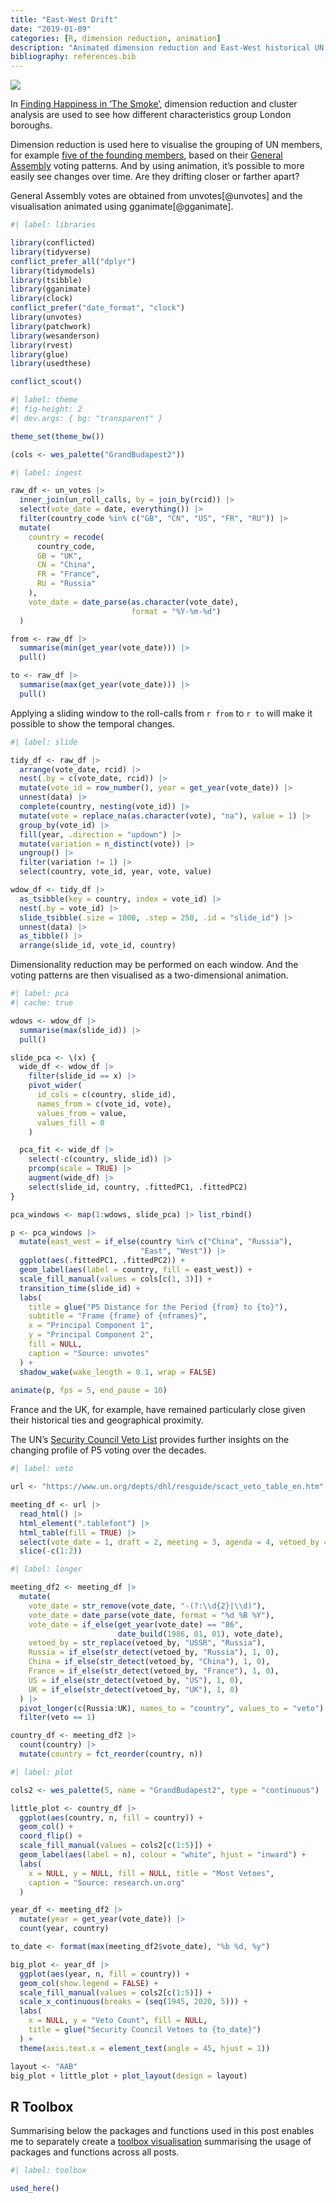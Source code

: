 ```yaml
---
title: "East-West Drift"
date: "2019-01-09"
categories: [R, dimension reduction, animation]
description: "Animated dimension reduction and East-West historical UN voting patterns"
bibliography: references.bib
---
```


![](feature.gif){fig-alt="The enlarged face of a compass with West and East breaking off and repeatedly drifting away and drifting back"}

In [Finding Happiness in 'The Smoke'](/project/happiness), dimension reduction and cluster analysis are used to see how different characteristics group London boroughs.

Dimension reduction is used here to visualise the grouping of UN members, for example [five of the founding members](https://research.un.org/en/unmembers/founders), based on their [General Assembly](http://www.un.org/en/ga/) voting patterns. And by using animation, it's possible to more easily see changes over time. Are they drifting closer or farther apart?

General Assembly votes are obtained from unvotes[@unvotes] and the visualisation animated using gganimate[@gganimate].

```r
#| label: libraries

library(conflicted)
library(tidyverse)
conflict_prefer_all("dplyr")
library(tidymodels)
library(tsibble)
library(gganimate)
library(clock)
conflict_prefer("date_format", "clock")
library(unvotes)
library(patchwork)
library(wesanderson)
library(rvest)
library(glue)
library(usedthese)

conflict_scout()
```

```r
#| label: theme
#| fig-height: 2
#| dev.args: { bg: "transparent" }

theme_set(theme_bw())

(cols <- wes_palette("GrandBudapest2"))
```

```r
#| label: ingest

raw_df <- un_votes |> 
  inner_join(un_roll_calls, by = join_by(rcid)) |> 
  select(vote_date = date, everything()) |> 
  filter(country_code %in% c("GB", "CN", "US", "FR", "RU")) |>
  mutate(
    country = recode(
      country_code,
      GB = "UK",
      CN = "China",
      FR = "France",
      RU = "Russia"
    ),
    vote_date = date_parse(as.character(vote_date), 
                           format = "%Y-%m-%d")
  )

from <- raw_df |>
  summarise(min(get_year(vote_date))) |>
  pull()

to <- raw_df |>
  summarise(max(get_year(vote_date))) |>
  pull()
```

Applying a sliding window to the roll-calls from `r from` to `r to` will make it possible to show the temporal changes.

```r
#| label: slide

tidy_df <- raw_df |>
  arrange(vote_date, rcid) |>
  nest(.by = c(vote_date, rcid)) |>
  mutate(vote_id = row_number(), year = get_year(vote_date)) |>
  unnest(data) |>
  complete(country, nesting(vote_id)) |>
  mutate(vote = replace_na(as.character(vote), "na"), value = 1) |>
  group_by(vote_id) |>
  fill(year, .direction = "updown") |>
  mutate(variation = n_distinct(vote)) |>
  ungroup() |>
  filter(variation != 1) |>
  select(country, vote_id, year, vote, value)

wdow_df <- tidy_df |>
  as_tsibble(key = country, index = vote_id) |>
  nest(.by = vote_id) |>
  slide_tsibble(.size = 1000, .step = 250, .id = "slide_id") |>
  unnest(data) |>
  as_tibble() |>
  arrange(slide_id, vote_id, country)
```

Dimensionality reduction may be performed on each window. And the voting patterns are then visualised as a two-dimensional animation.

```r
#| label: pca
#| cache: true

wdows <- wdow_df |>
  summarise(max(slide_id)) |>
  pull()

slide_pca <- \(x) {
  wide_df <- wdow_df |>
    filter(slide_id == x) |>
    pivot_wider(
      id_cols = c(country, slide_id),
      names_from = c(vote_id, vote),
      values_from = value,
      values_fill = 0
    )

  pca_fit <- wide_df |>
    select(-c(country, slide_id)) |>
    prcomp(scale = TRUE) |>
    augment(wide_df) |>
    select(slide_id, country, .fittedPC1, .fittedPC2)
}

pca_windows <- map(1:wdows, slide_pca) |> list_rbind()

p <- pca_windows |>
  mutate(east_west = if_else(country %in% c("China", "Russia"), 
                             "East", "West")) |>
  ggplot(aes(.fittedPC1, .fittedPC2)) +
  geom_label(aes(label = country, fill = east_west)) +
  scale_fill_manual(values = cols[c(1, 3)]) +
  transition_time(slide_id) +
  labs(
    title = glue("P5 Distance for the Period {from} to {to}"),
    subtitle = "Frame {frame} of {nframes}",
    x = "Principal Component 1",
    y = "Principal Component 2",
    fill = NULL,
    caption = "Source: unvotes"
  ) +
  shadow_wake(wake_length = 0.1, wrap = FALSE)
  
animate(p, fps = 5, end_pause = 10)
```

France and the UK, for example, have remained particularly close given their historical ties and geographical proximity.

The UN's [Security Council Veto List](http://research.un.org/en/docs/sc/quick/veto) provides further insights on the changing profile of P5 voting over the decades.

```r
#| label: veto

url <- "https://www.un.org/depts/dhl/resguide/scact_veto_table_en.htm"

meeting_df <- url |>
  read_html() |>
  html_element(".tablefont") |>
  html_table(fill = TRUE) |>
  select(vote_date = 1, draft = 2, meeting = 3, agenda = 4, vetoed_by = 5) |>
  slice(-c(1:2))
```

```r
#| label: longer

meeting_df2 <- meeting_df |>
  mutate(
    vote_date = str_remove(vote_date, "-(?:\\d{2}|\\d)"),
    vote_date = date_parse(vote_date, format = "%d %B %Y"),
    vote_date = if_else(get_year(vote_date) == "86", 
                        date_build(1986, 01, 01), vote_date),
    vetoed_by = str_replace(vetoed_by, "USSR", "Russia"),
    Russia = if_else(str_detect(vetoed_by, "Russia"), 1, 0),
    China = if_else(str_detect(vetoed_by, "China"), 1, 0),
    France = if_else(str_detect(vetoed_by, "France"), 1, 0),
    US = if_else(str_detect(vetoed_by, "US"), 1, 0),
    UK = if_else(str_detect(vetoed_by, "UK"), 1, 0)
  ) |>
  pivot_longer(c(Russia:UK), names_to = "country", values_to = "veto") |>
  filter(veto == 1)

country_df <- meeting_df2 |>
  count(country) |>
  mutate(country = fct_reorder(country, n))
```

```r
#| label: plot

cols2 <- wes_palette(5, name = "GrandBudapest2", type = "continuous")

little_plot <- country_df |>
  ggplot(aes(country, n, fill = country)) +
  geom_col() +
  coord_flip() +
  scale_fill_manual(values = cols2[c(1:5)]) +
  geom_label(aes(label = n), colour = "white", hjust = "inward") +
  labs(
    x = NULL, y = NULL, fill = NULL, title = "Most Vetoes",
    caption = "Source: research.un.org"
  )

year_df <- meeting_df2 |>
  mutate(year = get_year(vote_date)) |>
  count(year, country)

to_date <- format(max(meeting_df2$vote_date), "%b %d, %y")

big_plot <- year_df |>
  ggplot(aes(year, n, fill = country)) +
  geom_col(show.legend = FALSE) +
  scale_fill_manual(values = cols2[c(1:5)]) +
  scale_x_continuous(breaks = (seq(1945, 2020, 5))) +
  labs(
    x = NULL, y = "Veto Count", fill = NULL,
    title = glue("Security Council Vetoes to {to_date}")
  ) +
  theme(axis.text.x = element_text(angle = 45, hjust = 1))

layout <- "AAB"
big_plot + little_plot + plot_layout(design = layout)
```

## R Toolbox

Summarising below the packages and functions used in this post enables me to separately create a [toolbox visualisation](/project/box) summarising the usage of packages and functions across all posts.

```r
#| label: toolbox

used_here()
```
